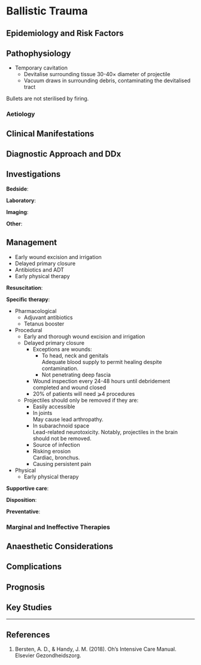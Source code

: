# Ballistic Trauma


## Epidemiology and Risk Factors

## Pathophysiology

* Temporary cavitation
	* Devitalise surrounding tissue 30-40× diameter of projectile
	* Vacuum draws in surrounding debris, contaminating the devitalised tract

:::column-margin
Bullets are not sterilised by firing.
:::

### Aetiology

## Clinical Manifestations

## Diagnostic Approach and DDx

## Investigations

**Bedside**:

**Laboratory**:

**Imaging**:

**Other**:

## Management

:::priority
* Early wound excision and irrigation
* Delayed primary closure
* Antibiotics and ADT
* Early physical therapy
:::


**Resuscitation**:

**Specific therapy**:

* Pharmacological
	* Adjuvant antibiotics
	* Tetanus booster
* Procedural
	* Early and thorough wound excision and irrigation
	* Delayed primary closure
		* Exceptions are wounds:
			* To head, neck and genitals\
			Adequate blood supply to permit healing despite contamination.
			* Not penetrating deep fascia
		* Wound inspection every 24-48 hours until debridement completed and wound closed
		* 20% of patients will need ⩾4 procedures
	* Projectiles should only be removed if they are:
		* Easily accessible
		* In joints\
		May cause lead arthropathy.
		* In subarachnoid space\
		Lead-related neurotoxicity. Notably, projectiles in the brain should not be removed.
		* Source of infection
		* Risking erosion\
		Cardiac, bronchus.
		* Causing persistent pain
* Physical
	* Early physical therapy

**Supportive care**:

**Disposition**:

**Preventative**:


### Marginal and Ineffective Therapies

## Anaesthetic Considerations

## Complications

## Prognosis

## Key Studies


---

## References

1. Bersten, A. D., & Handy, J. M. (2018). Oh’s Intensive Care Manual. Elsevier Gezondheidszorg.